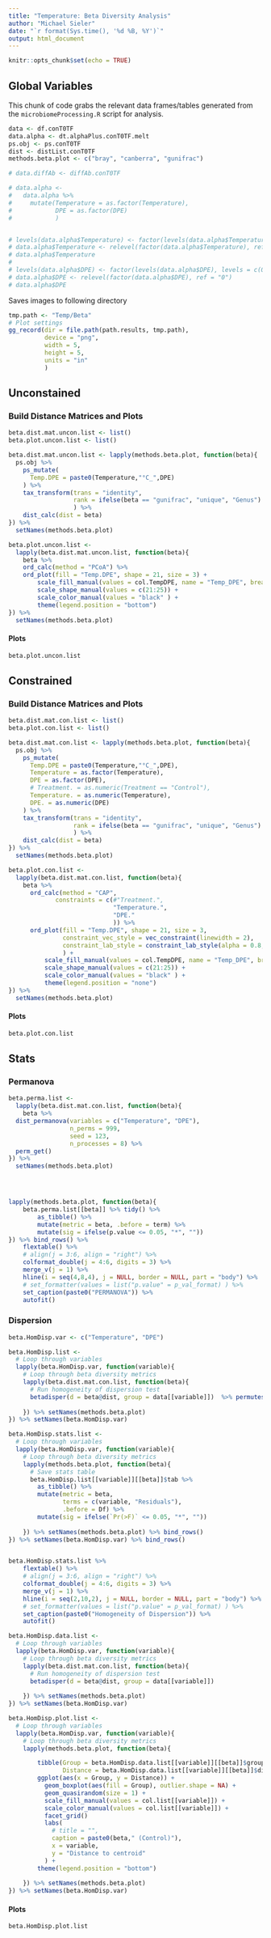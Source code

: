 ```yaml
---
title: "Temperature: Beta Diversity Analysis"
author: "Michael Sieler"
date: "`r format(Sys.time(), '%d %B, %Y')`"
output: html_document
---
```


```r
knitr::opts_chunk$set(echo = TRUE)
```

## Global Variables

This chunk of code grabs the relevant data frames/tables generated from the `microbiomeProcessing.R` script for analysis.

```r

data <- df.conT0TF
data.alpha <- dt.alphaPlus.conT0TF.melt
ps.obj <- ps.conT0TF
dist <- distList.conT0TF
methods.beta.plot <- c("bray", "canberra", "gunifrac")

# data.diffAb <- diffAb.conT0TF

# data.alpha <- 
#   data.alpha %>%
#     mutate(Temperature = as.factor(Temperature),
#            DPE = as.factor(DPE)
#            )


# levels(data.alpha$Temperature) <- factor(levels(data.alpha$Temperature), levels = c(28, 32, 35))
# data.alpha$Temperature <- relevel(factor(data.alpha$Temperature), ref = "28")
# data.alpha$Temperature
# 
# levels(data.alpha$DPE) <- factor(levels(data.alpha$DPE), levels = c(0, 14, 21, 28, 42))
# data.alpha$DPE <- relevel(factor(data.alpha$DPE), ref = "0")
# data.alpha$DPE
```

Saves images to following directory

```r

tmp.path <- "Temp/Beta"
# Plot settings
gg_record(dir = file.path(path.results, tmp.path),
          device = "png",
          width = 5,
          height = 5,
          units = "in"
          )


```


## Unconstained

### Build Distance Matrices and Plots

```r

beta.dist.mat.uncon.list <- list()
beta.plot.uncon.list <- list()

beta.dist.mat.uncon.list <- lapply(methods.beta.plot, function(beta){
  ps.obj %>%
    ps_mutate(
      Temp.DPE = paste0(Temperature,"°C_",DPE)
    ) %>%
    tax_transform(trans = "identity", 
                  rank = ifelse(beta == "gunifrac", "unique", "Genus")
                  ) %>% 
    dist_calc(dist = beta) 
}) %>% 
  setNames(methods.beta.plot)

beta.plot.uncon.list <-
  lapply(beta.dist.mat.uncon.list, function(beta){
    beta %>%
    ord_calc(method = "PCoA") %>% 
    ord_plot(fill = "Temp.DPE", shape = 21, size = 3) +
        scale_fill_manual(values = col.TempDPE, name = "Temp_DPE", breaks = TempDPE.breaks) +
        scale_shape_manual(values = c(21:25)) +
        scale_color_manual(values = "black" ) +
        theme(legend.position = "bottom")
}) %>%
  setNames(methods.beta.plot)

```

#### Plots

```r

beta.plot.uncon.list

```


## Constrained

### Build Distance Matrices and Plots

```r

beta.dist.mat.con.list <- list()
beta.plot.con.list <- list()

beta.dist.mat.con.list <- lapply(methods.beta.plot, function(beta){
  ps.obj %>%
    ps_mutate(
      Temp.DPE = paste0(Temperature,"°C_",DPE),
      Temperature = as.factor(Temperature),
      DPE = as.factor(DPE),
      # Treatment. = as.numeric(Treatment == "Control"),
      Temperature. = as.numeric(Temperature),
      DPE. = as.numeric(DPE)
    ) %>%
    tax_transform(trans = "identity", 
                  rank = ifelse(beta == "gunifrac", "unique", "Genus")
                  ) %>% 
    dist_calc(dist = beta) 
}) %>% 
  setNames(methods.beta.plot)

beta.plot.con.list <-
  lapply(beta.dist.mat.con.list, function(beta){
    beta %>% 
      ord_calc(method = "CAP", 
             constraints = c(#"Treatment.", 
                             "Temperature.", 
                             "DPE."
                             )) %>%
      ord_plot(fill = "Temp.DPE", shape = 21, size = 3,
               constraint_vec_style = vec_constraint(linewidth = 2),
               constraint_lab_style = constraint_lab_style(alpha = 0.8, size = 5)
               ) +
          scale_fill_manual(values = col.TempDPE, name = "Temp_DPE", breaks = TempDPE.breaks) +
          scale_shape_manual(values = c(21:25)) +
          scale_color_manual(values = "black" ) +
          theme(legend.position = "none")
}) %>%
  setNames(methods.beta.plot)

```


#### Plots

```r
beta.plot.con.list
```

## Stats

### Permanova

```r

beta.perma.list <-
  lapply(beta.dist.mat.con.list, function(beta){
    beta %>%
  dist_permanova(variables = c("Temperature", "DPE"), 
                 n_perms = 999, 
                 seed = 123,
                 n_processes = 8) %>%
  perm_get()
}) %>%
  setNames(methods.beta.plot)




lapply(methods.beta.plot, function(beta){
    beta.perma.list[[beta]] %>% tidy() %>%
        as_tibble() %>%
        mutate(metric = beta, .before = term) %>%
        mutate(sig = ifelse(p.value <= 0.05, "*", "")) 
}) %>% bind_rows() %>%
    flextable() %>%
    # align(j = 3:6, align = "right") %>%
    colformat_double(j = 4:6, digits = 3) %>%
    merge_v(j = 1) %>%
    hline(i = seq(4,8,4), j = NULL, border = NULL, part = "body") %>%
    # set_formatter(values = list("p.value" = p_val_format) ) %>%
    set_caption(paste0("PERMANOVA")) %>%
    autofit()

```


### Dispersion

```r

beta.HomDisp.var <- c("Temperature", "DPE")

beta.HomDisp.list <-
  # Loop through variables
  lapply(beta.HomDisp.var, function(variable){
    # Loop through beta diversity metrics
    lapply(beta.dist.mat.con.list, function(beta){
      # Run homogeneity of dispersion test
      betadisper(d = beta@dist, group = data[[variable]])  %>% permutest(pairwise = T, permutations = 999)
      
    }) %>% setNames(methods.beta.plot) 
}) %>% setNames(beta.HomDisp.var)

beta.HomDisp.stats.list <-
  # Loop through variables
  lapply(beta.HomDisp.var, function(variable){
    # Loop through beta diversity metrics
    lapply(methods.beta.plot, function(beta){
      # Save stats table
      beta.HomDisp.list[[variable]][[beta]]$tab %>%
        as_tibble() %>%
        mutate(metric = beta,
               terms = c(variable, "Residuals"),
               .before = Df) %>%
        mutate(sig = ifelse(`Pr(>F)` <= 0.05, "*", ""))
      
    }) %>% setNames(methods.beta.plot) %>% bind_rows()
}) %>% setNames(beta.HomDisp.var) %>% bind_rows()


beta.HomDisp.stats.list %>%
    flextable() %>%
    # align(j = 3:6, align = "right") %>%
    colformat_double(j = 4:6, digits = 3) %>%
    merge_v(j = 1) %>%
    hline(i = seq(2,10,2), j = NULL, border = NULL, part = "body") %>%
    # set_formatter(values = list("p.value" = p_val_format) ) %>%
    set_caption(paste0("Homogeneity of Dispersion")) %>%
    autofit()


```


```r

beta.HomDisp.data.list <-
  # Loop through variables
  lapply(beta.HomDisp.var, function(variable){
    # Loop through beta diversity metrics
    lapply(beta.dist.mat.con.list, function(beta){
      # Run homogeneity of dispersion test
      betadisper(d = beta@dist, group = data[[variable]])  
      
    }) %>% setNames(methods.beta.plot) 
}) %>% setNames(beta.HomDisp.var)

beta.HomDisp.plot.list <-
  # Loop through variables
  lapply(beta.HomDisp.var, function(variable){
    # Loop through beta diversity metrics
    lapply(methods.beta.plot, function(beta){

        tibble(Group = beta.HomDisp.data.list[[variable]][[beta]]$group,
               Distance = beta.HomDisp.data.list[[variable]][[beta]]$distances) %>%
        ggplot(aes(x = Group, y = Distance)) +
          geom_boxplot(aes(fill = Group), outlier.shape = NA) +
          geom_quasirandom(size = 1) +
          scale_fill_manual(values = col.list[[variable]]) +
          scale_color_manual(values = col.list[[variable]]) +
          facet_grid()
          labs(
            # title = "",
            caption = paste0(beta," (Control)"),
            x = variable,
            y = "Distance to centroid"
          ) +
        theme(legend.position = "bottom") 
      
    }) %>% setNames(methods.beta.plot) 
}) %>% setNames(beta.HomDisp.var)


```

#### Plots

```r

beta.HomDisp.plot.list

```





